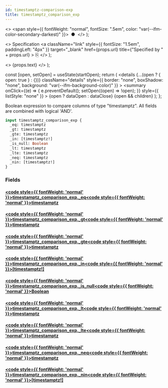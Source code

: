 ```yaml
---
id: timestamptz-comparison-exp
title: timestamptz_comparison_exp
---
```


<head>
  <meta content="noindex" name="robots" />
  <meta charset="utf-8" />
</head>

  <>
    <span style={{ fontWeight: "normal", fontSize: ".5em", color: "var(--ifm-color-secondary-darkest)" }}>
      &nbsp;●&nbsp;
    </span>
  </>
);

  <>
    Specification
    <a
      className="link"
      style={{ fontSize: "1.5em", paddingLeft: "4px" }}
      target="_blank"
      href={props.url}
      title={"Specified by " + props.url}
    >
      ⎘
    </a>
  </>
);

  <>
    <span className={props.class}>{props.text}</span>
  </>
);


  const [open, setOpen] = useState(startOpen);
  return (
    <details
      {...(open ? { open: true } : {})}
      className="details"
      style={{ border: "none", boxShadow: "none", background: "var(--ifm-background-color)" }}
    >
      <summary
        onClick={(e) => {
          e.preventDefault();
          setOpen((open) => !open);
        }}
        style={{ listStyle: "none" }}
      >
        {open ? dataOpen : dataClose}
      </summary>
      {open && children}
    </details>
  );
};

Boolean expression to compare columns of type "timestamptz". All fields are combined with logical 'AND'.

```graphql
input timestamptz_comparison_exp {
  _eq: timestamptz
  _gt: timestamptz
  _gte: timestamptz
  _in: [timestamptz!]
  _is_null: Boolean
  _lt: timestamptz
  _lte: timestamptz
  _neq: timestamptz
  _nin: [timestamptz!]
}
```

### Fields

#### [<code style={{ fontWeight: 'normal' }}>timestamptz_comparison_exp.<b>\_eq</b></code>](#)<Bullet />[<code style={{ fontWeight: 'normal' }}><b>timestamptz</b></code>](/docs/api/flow/graphql/envio/scalars/timestamptz.mdx) <Badge class="badge badge--secondary " text="scalar"/>

#### [<code style={{ fontWeight: 'normal' }}>timestamptz_comparison_exp.<b>\_gt</b></code>](#)<Bullet />[<code style={{ fontWeight: 'normal' }}><b>timestamptz</b></code>](/docs/api/flow/graphql/envio/scalars/timestamptz.mdx) <Badge class="badge badge--secondary " text="scalar"/>

#### [<code style={{ fontWeight: 'normal' }}>timestamptz_comparison_exp.<b>\_gte</b></code>](#)<Bullet />[<code style={{ fontWeight: 'normal' }}><b>timestamptz</b></code>](/docs/api/flow/graphql/envio/scalars/timestamptz.mdx) <Badge class="badge badge--secondary " text="scalar"/>

#### [<code style={{ fontWeight: 'normal' }}>timestamptz_comparison_exp.<b>\_in</b></code>](#)<Bullet />[<code style={{ fontWeight: 'normal' }}><b>[timestamptz!]</b></code>](/docs/api/flow/graphql/envio/scalars/timestamptz.mdx) <Badge class="badge badge--secondary " text="list"/> <Badge class="badge badge--secondary " text="scalar"/>

#### [<code style={{ fontWeight: 'normal' }}>timestamptz_comparison_exp.<b>\_is_null</b></code>](#)<Bullet />[<code style={{ fontWeight: 'normal' }}><b>Boolean</b></code>](/docs/api/flow/graphql/envio/scalars/boolean.mdx) <Badge class="badge badge--secondary " text="scalar"/>

#### [<code style={{ fontWeight: 'normal' }}>timestamptz_comparison_exp.<b>\_lt</b></code>](#)<Bullet />[<code style={{ fontWeight: 'normal' }}><b>timestamptz</b></code>](/docs/api/flow/graphql/envio/scalars/timestamptz.mdx) <Badge class="badge badge--secondary " text="scalar"/>

#### [<code style={{ fontWeight: 'normal' }}>timestamptz_comparison_exp.<b>\_lte</b></code>](#)<Bullet />[<code style={{ fontWeight: 'normal' }}><b>timestamptz</b></code>](/docs/api/flow/graphql/envio/scalars/timestamptz.mdx) <Badge class="badge badge--secondary " text="scalar"/>

#### [<code style={{ fontWeight: 'normal' }}>timestamptz_comparison_exp.<b>\_neq</b></code>](#)<Bullet />[<code style={{ fontWeight: 'normal' }}><b>timestamptz</b></code>](/docs/api/flow/graphql/envio/scalars/timestamptz.mdx) <Badge class="badge badge--secondary " text="scalar"/>

#### [<code style={{ fontWeight: 'normal' }}>timestamptz_comparison_exp.<b>\_nin</b></code>](#)<Bullet />[<code style={{ fontWeight: 'normal' }}><b>[timestamptz!]</b></code>](/docs/api/flow/graphql/envio/scalars/timestamptz.mdx) <Badge class="badge badge--secondary " text="list"/> <Badge class="badge badge--secondary " text="scalar"/>
